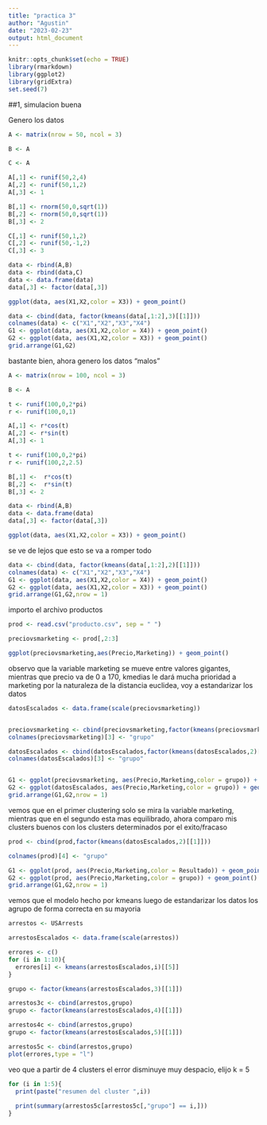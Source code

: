 ---
title: "practica 3"
author: "Agustin"
date: "2023-02-23"
output: html_document
---

```{r setup, include=FALSE}
knitr::opts_chunk$set(echo = TRUE)
library(rmarkdown)
library(ggplot2)
library(gridExtra)
set.seed(7)
```


##1, simulacion buena

Genero los datos

```{r}
A <- matrix(nrow = 50, ncol = 3)

B <- A

C <- A

A[,1] <- runif(50,2,4)
A[,2] <- runif(50,1,2)
A[,3] <- 1

B[,1] <- rnorm(50,0,sqrt(1))
B[,2] <- rnorm(50,0,sqrt(1))
B[,3] <- 2

C[,1] <- runif(50,1,2)
C[,2] <- runif(50,-1,2)
C[,3] <- 3

data <- rbind(A,B)
data <- rbind(data,C)
data <- data.frame(data)
data[,3] <- factor(data[,3])

ggplot(data, aes(X1,X2,color = X3)) + geom_point()

```
```{r}
data <- cbind(data, factor(kmeans(data[,1:2],3)[[1]]))
colnames(data) <- c("X1","X2","X3","X4")
G1 <- ggplot(data, aes(X1,X2,color = X4)) + geom_point() 
G2 <- ggplot(data, aes(X1,X2,color = X3)) + geom_point()
grid.arrange(G1,G2)
```
bastante bien, ahora genero los datos "malos"

```{r}
A <- matrix(nrow = 100, ncol = 3)

B <- A

t <- runif(100,0,2*pi)
r <- runif(100,0,1)

A[,1] <- r*cos(t)
A[,2] <- r*sin(t)
A[,3] <- 1

t <- runif(100,0,2*pi)
r <- runif(100,2,2.5)

B[,1] <-  r*cos(t)
B[,2] <-  r*sin(t)
B[,3] <- 2

data <- rbind(A,B)
data <- data.frame(data)
data[,3] <- factor(data[,3])

ggplot(data, aes(X1,X2,color = X3)) + geom_point()
```
se ve de lejos que esto se va  a romper todo

```{r}
data <- cbind(data, factor(kmeans(data[,1:2],2)[[1]]))
colnames(data) <- c("X1","X2","X3","X4")
G1 <- ggplot(data, aes(X1,X2,color = X4)) + geom_point() 
G2 <- ggplot(data, aes(X1,X2,color = X3)) + geom_point()
grid.arrange(G1,G2,nrow = 1)
```

importo el archivo productos

```{r}
prod <- read.csv("producto.csv", sep = " ")

preciovsmarketing <- prod[,2:3]

ggplot(preciovsmarketing,aes(Precio,Marketing)) + geom_point()
```

observo que la variable marketing se mueve entre valores gigantes, mientras que precio va de 0 a 170, kmedias le dará mucha prioridad a marketing por la naturaleza de la distancia euclidea, voy a estandarizar los datos


```{r}
datosEscalados <- data.frame(scale(preciovsmarketing))


preciovsmarketing <- cbind(preciovsmarketing,factor(kmeans(preciovsmarketing,2)[[1]]))
colnames(preciovsmarketing)[3] <- "grupo"

datosEscalados <- cbind(datosEscalados,factor(kmeans(datosEscalados,2)[[1]]))
colnames(datosEscalados)[3] <- "grupo"


G1 <- ggplot(preciovsmarketing, aes(Precio,Marketing,color = grupo)) + geom_point() 
G2 <- ggplot(datosEscalados, aes(Precio,Marketing,color = grupo)) + geom_point() 
grid.arrange(G1,G2,nrow = 1)
```
vemos que en el primer clustering solo se mira la variable marketing, mientras que en el segundo esta mas equilibrado, ahora comparo mis clusters buenos con los clusters determinados por el exito/fracaso
```{r}
prod <- cbind(prod,factor(kmeans(datosEscalados,2)[[1]]))

colnames(prod)[4] <- "grupo"

G1 <- ggplot(prod, aes(Precio,Marketing,color = Resultado)) + geom_point() 
G2 <- ggplot(prod, aes(Precio,Marketing,color = grupo)) + geom_point() 
grid.arrange(G1,G2,nrow = 1)
```
vemos que el modelo hecho por kmeans luego de estandarizar los datos los agrupo de forma correcta en su mayoria

```{r}
arrestos <- USArrests

arrestosEscalados <- data.frame(scale(arrestos))

errores <- c()
for (i in 1:10){
  errores[i] <- kmeans(arrestosEscalados,i)[[5]]
}

grupo <- factor(kmeans(arrestosEscalados,3)[[1]])

arrestos3c <- cbind(arrestos,grupo)
grupo <- factor(kmeans(arrestosEscalados,4)[[1]])

arrestos4c <- cbind(arrestos,grupo)
grupo <- factor(kmeans(arrestosEscalados,5)[[1]])

arrestos5c <- cbind(arrestos,grupo)
plot(errores,type = "l")
```

veo que a partir de 4 clusters el error disminuye muy despacio, elijo k = 5


```{r}
for (i in 1:5){
  print(paste("resumen del cluster ",i))
  
  print(summary(arrestos5c[arrestos5c[,"grupo"] == i,]))
}
```

